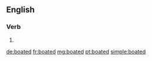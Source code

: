 ==English==

===Verb===
{{head|en|verb form}}

# {{en-past of|boat}}

[[de:boated]]
[[fr:boated]]
[[mg:boated]]
[[pt:boated]]
[[simple:boated]]